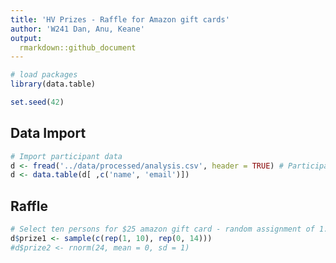 ```yaml
---
title: 'HV Prizes - Raffle for Amazon gift cards'
author: 'W241 Dan, Anu, Keane' 
output:
  rmarkdown::github_document
---
```


```r
# load packages 
library(data.table)

set.seed(42)
```

## Data Import

```r
# Import participant data
d <- fread('../data/processed/analysis.csv', header = TRUE) # Participant pre-treatment survey
d <- data.table(d[ ,c('name', 'email')])
```

## Raffle

```r
# Select ten persons for $25 amazon gift card - random assignment of 1.  The remaining fourteen will get a $10 amazon gift card
d$prize1 <- sample(c(rep(1, 10), rep(0, 14)))
#d$prize2 <- rnorm(24, mean = 0, sd = 1)
```




